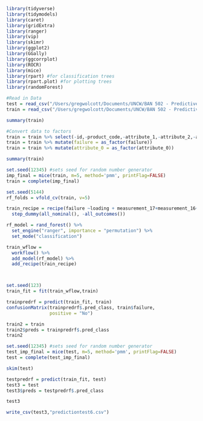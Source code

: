 ```r
library(tidyverse)
library(tidymodels)
library(caret)
library(gridExtra)
library(ranger)
library(vip)
library(skimr)
library(ggplot2)
library(GGally)
library(ggcorrplot)
library(ROCR)
library(mice)
library(rpart) #for classification trees
library(rpart.plot) #for plotting trees
library(randomForest)
```



```r
#Read in Data
test = read_csv("/Users/gregwolcott/Documents/UNCW/BAN 502 - Predictive Analytics/Course Project/product-failure-kaggle-competition-s24/test.csv")
train = read_csv("/Users/gregwolcott/Documents/UNCW/BAN 502 - Predictive Analytics/Course Project/product-failure-kaggle-competition-s24/train.csv")

```

```r

summary(train)

```


```r
#Convert data to factors
train = train %>% select(-id,-product_code,-attribute_1,-attribute_2,-attribute_3)
train = train %>% mutate(failure = as_factor(failure))
train = train %>% mutate(attribute_0 = as_factor(attribute_0))


```

```r
summary(train)
```

```r
set.seed(12345) #sets seed for random number generator
imp_final = mice(train, m=5, method='pmm', printFlag=FALSE)
train = complete(imp_final) 


```


```r
set.seed(5144)
rf_folds = vfold_cv(train, v=5)
```


```r
train_recipe = recipe(failure ~loading + measurement_17+measurement_16+measurement_13+measurement_8, train) %>%
  step_dummy(all_nominal(), -all_outcomes())

rf_model = rand_forest() %>% 
  set_engine("ranger", importance = "permutation") %>% 
  set_mode("classification")

train_wflow = 
  workflow() %>% 
  add_model(rf_model) %>% 
  add_recipe(train_recipe)



set.seed(123)
train_fit = fit(train_wflow,train)

```


```r
trainpredrf = predict(train_fit, train)
confusionMatrix(trainpredrf$.pred_class, train$failure, 
                positive = "No")
```



```r
train2 = train
train2$preds = trainpredrf$.pred_class
train2
```



```r
set.seed(12345) #sets seed for random number generator
test_imp_final = mice(test, m=5, method='pmm', printFlag=FALSE)
test = complete(test_imp_final) 
```


```r
skim(test)
```


```r
testpredrf = predict(train_fit, test)
test3 = test
test3$preds = testpredrf$.pred_class
```


```r
test3
```


```r
write_csv(test3,"predictiontest6.csv")
```





